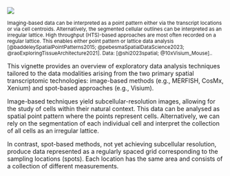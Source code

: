 ![](../misc/fig1-overview.png)
<p><small> Imaging-based data can be interpreted as a point pattern either via the transcript locations or via cell centroids. Alternatively, the segmented cellular outlines can be interpreted as an irregular lattice. High throughput (HTS)-based approaches are most often recorded on a regular lattice. This enables either point pattern or lattice data analysis [@baddeleySpatialPointPatterns2015; @pebesmaSpatialDataScience2023; @raoExploringTissueArchitecture2021]. Data: [@shi2023spatial; @10xVisium_Mouse].. </small></p>

This vignette provides an overview of exploratory data analysis techniques tailored to the data modalities arising from the two primary spatial transcriptomic technologies: image-based methods (e.g., MERFISH, CosMx, Xenium) and spot-based approaches (e.g., Visium).

Image-based techniques yield subcellular-resolution images, allowing for the study of cells within their natural context. This data can be analysed as spatial point pattern where the points represent cells. Alternatively, we can rely on the segmentation of each individual cell and interpret the collection of all cells as an irregular lattice.

In contrast, spot-based methods, not yet achieving subcellular resolution, produce data represented as a regularly spaced grid corresponding to the sampling locations (spots). Each location has the same area and consists of a collection of different measurements.